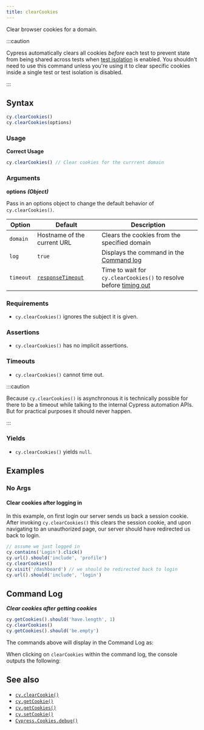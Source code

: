 ```yaml
---
title: clearCookies
---
```


Clear browser cookies for a domain.

:::caution

Cypress automatically clears all cookies _before_ each test to prevent state
from being shared across tests when
[test isolation](/guides/core-concepts/writing-and-organizing-tests#Test-Isolation)
is enabled. You shouldn't need to use this command unless you're using it to
clear specific cookies inside a single test or test isolation is disabled.

:::

## Syntax

```javascript
cy.clearCookies()
cy.clearCookies(options)
```

### Usage

**<Icon name="check-circle" color="green" /> Correct Usage**

```javascript
cy.clearCookies() // Clear cookies for the currrent domain
```

### Arguments

**<Icon name="angle-right" /> options** **_(Object)_**

Pass in an options object to change the default behavior of `cy.clearCookies()`.

| Option    | Default                                                        | Description                                                                              |
| --------- | -------------------------------------------------------------- | ---------------------------------------------------------------------------------------- |
| `domain`  | Hostname of the current URL                                    | Clears the cookies from the specified domain                                             |
| `log`     | `true`                                                         | Displays the command in the [Command log](/guides/core-concepts/cypress-app#Command-Log) |
| `timeout` | [`responseTimeout`](/guides/references/configuration#Timeouts) | Time to wait for `cy.clearCookies()` to resolve before [timing out](#Timeouts)           |

### Requirements [<Icon name="question-circle"/>](/guides/core-concepts/introduction-to-cypress#Chains-of-Commands)

- `cy.clearCookies()` ignores the subject it is given.

### Assertions [<Icon name="question-circle"/>](/guides/core-concepts/introduction-to-cypress#Assertions)

- `cy.clearCookies()` has no implicit assertions.

### Timeouts [<Icon name="question-circle"/>](/guides/core-concepts/introduction-to-cypress#Timeouts)

- `cy.clearCookies()` cannot time out.

:::caution

Because `cy.clearCookies()` is asynchronous it is technically possible for there
to be a timeout while talking to the internal Cypress automation APIs. But for
practical purposes it should never happen.

:::

### Yields [<Icon name="question-circle"/>](/guides/core-concepts/introduction-to-cypress#Subject-Management)

- `cy.clearCookies()` yields `null`.

## Examples

### No Args

#### Clear cookies after logging in <E2EOnlyBadge />

In this example, on first login our server sends us back a session cookie. After
invoking `cy.clearCookies()` this clears the session cookie, and upon navigating
to an unauthorized page, our server should have redirected us back to login.

```javascript
// assume we just logged in
cy.contains('Login').click()
cy.url().should('include', 'profile')
cy.clearCookies()
cy.visit('/dashboard') // we should be redirected back to login
cy.url().should('include', 'login')
```

## Command Log

**_Clear cookies after getting cookies_**

```javascript
cy.getCookies().should('have.length', 1)
cy.clearCookies()
cy.getCookies().should('be.empty')
```

The commands above will display in the Command Log as:

<DocsImage
  src="/img/api/clearcookies/clear-all-cookies-in-cypress-tests.png"
  alt="Command Log"
/>

When clicking on `clearCookies` within the command log, the console outputs the
following:

<DocsImage
  src="/img/api/clearcookies/inspect-cleared-cookies-in-console.png"
  alt="Console Log"
/>

## See also

- [`cy.clearCookie()`](/api/commands/clearcookie)
- [`cy.getCookie()`](/api/commands/getcookie)
- [`cy.getCookies()`](/api/commands/getcookies)
- [`cy.setCookie()`](/api/commands/setcookie)
- [`Cypress.Cookies.debug()`](/api/cypress-api/cookies)
